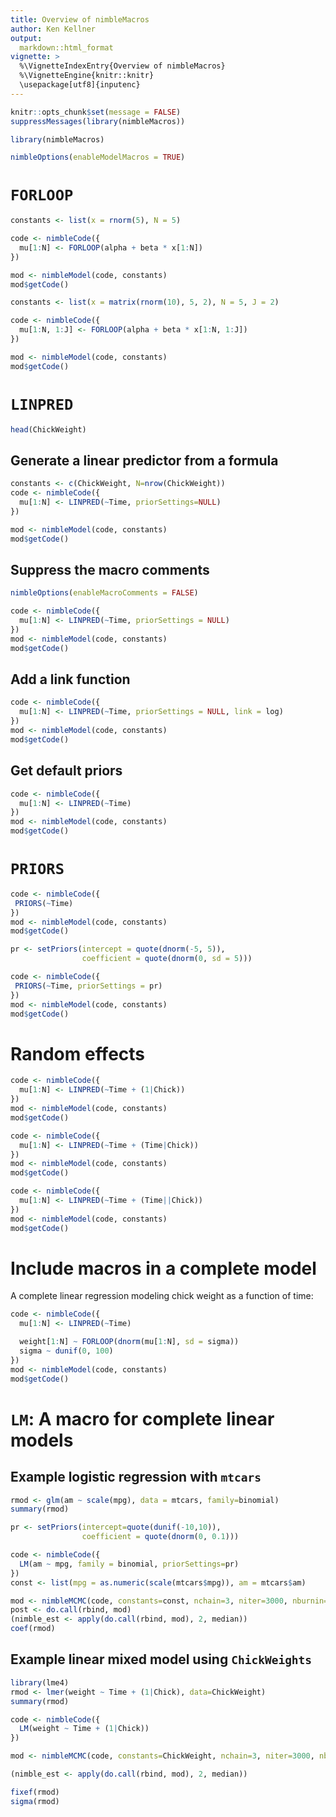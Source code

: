 ```yaml
---
title: Overview of nimbleMacros
author: Ken Kellner
output:
  markdown::html_format
vignette: >
  %\VignetteIndexEntry{Overview of nimbleMacros}
  %\VignetteEngine{knitr::knitr}
  \usepackage[utf8]{inputenc}
---
```


```r
knitr::opts_chunk$set(message = FALSE)
suppressMessages(library(nimbleMacros))
```

```r
library(nimbleMacros)
```

```r
nimbleOptions(enableModelMacros = TRUE)
```

# `FORLOOP`

```r
constants <- list(x = rnorm(5), N = 5)

code <- nimbleCode({
  mu[1:N] <- FORLOOP(alpha + beta * x[1:N])
})
```

```r
mod <- nimbleModel(code, constants)
mod$getCode()
```

```r
constants <- list(x = matrix(rnorm(10), 5, 2), N = 5, J = 2)

code <- nimbleCode({
  mu[1:N, 1:J] <- FORLOOP(alpha + beta * x[1:N, 1:J])
})

mod <- nimbleModel(code, constants)
mod$getCode()
```

# `LINPRED`

```r
head(ChickWeight)
```

## Generate a linear predictor from a formula

```r
constants <- c(ChickWeight, N=nrow(ChickWeight))
code <- nimbleCode({
  mu[1:N] <- LINPRED(~Time, priorSettings=NULL)
})
```

```r
mod <- nimbleModel(code, constants)
mod$getCode()
```

## Suppress the macro comments

```r
nimbleOptions(enableMacroComments = FALSE)
```

```r
code <- nimbleCode({
  mu[1:N] <- LINPRED(~Time, priorSettings = NULL)
})
mod <- nimbleModel(code, constants)
mod$getCode()
```

## Add a link function

```r
code <- nimbleCode({
  mu[1:N] <- LINPRED(~Time, priorSettings = NULL, link = log)
})
mod <- nimbleModel(code, constants)
mod$getCode()
```

## Get default priors

```r
code <- nimbleCode({
  mu[1:N] <- LINPRED(~Time)
})
mod <- nimbleModel(code, constants)
mod$getCode()
```

# `PRIORS`

```r
code <- nimbleCode({
 PRIORS(~Time)
})
mod <- nimbleModel(code, constants)
mod$getCode()
```

```r
pr <- setPriors(intercept = quote(dnorm(-5, 5)),
                coefficient = quote(dnorm(0, sd = 5)))

code <- nimbleCode({
 PRIORS(~Time, priorSettings = pr)
})
mod <- nimbleModel(code, constants)
mod$getCode()
```

# Random effects

```r
code <- nimbleCode({
  mu[1:N] <- LINPRED(~Time + (1|Chick))
})
mod <- nimbleModel(code, constants)
mod$getCode()
```

```r
code <- nimbleCode({
  mu[1:N] <- LINPRED(~Time + (Time|Chick))
})
mod <- nimbleModel(code, constants)
mod$getCode()
```

```r
code <- nimbleCode({
  mu[1:N] <- LINPRED(~Time + (Time||Chick))
})
mod <- nimbleModel(code, constants)
mod$getCode()
```

# Include macros in a complete model

A complete linear regression modeling chick weight as a function of time:

```r
code <- nimbleCode({
  mu[1:N] <- LINPRED(~Time)

  weight[1:N] ~ FORLOOP(dnorm(mu[1:N], sd = sigma))
  sigma ~ dunif(0, 100)
})
mod <- nimbleModel(code, constants)
mod$getCode()
```

# `LM`: A macro for complete linear models

## Example logistic regression with `mtcars`

```r
rmod <- glm(am ~ scale(mpg), data = mtcars, family=binomial)
summary(rmod)
```

```r
pr <- setPriors(intercept=quote(dunif(-10,10)), 
                coefficient = quote(dnorm(0, 0.1)))

code <- nimbleCode({
  LM(am ~ mpg, family = binomial, priorSettings=pr)
})
const <- list(mpg = as.numeric(scale(mtcars$mpg)), am = mtcars$am)

mod <- nimbleMCMC(code, constants=const, nchain=3, niter=3000, nburnin=2000)
post <- do.call(rbind, mod)
(nimble_est <- apply(do.call(rbind, mod), 2, median))
coef(rmod)
```

## Example linear mixed model using `ChickWeights`

```r
library(lme4)
rmod <- lmer(weight ~ Time + (1|Chick), data=ChickWeight)
summary(rmod)
```

```r
code <- nimbleCode({
  LM(weight ~ Time + (1|Chick))
})

mod <- nimbleMCMC(code, constants=ChickWeight, nchain=3, niter=3000, nburnin=2000)

(nimble_est <- apply(do.call(rbind, mod), 2, median))
```

```r
fixef(rmod)
sigma(rmod)
```

